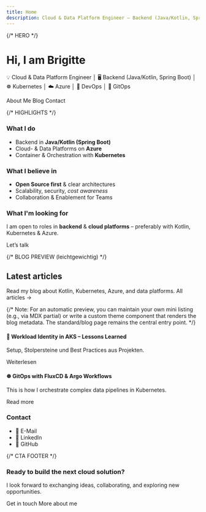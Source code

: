 ```yaml
---
title: Home
description: Cloud & Data Platform Engineer – Backend (Java/Kotlin, Spring Boot), Kubernetes, Azure, DevOps & GitOps
---
```



{/* HERO */}
<div className="hero hero--primary" style={{padding: '3rem 0'}}>
  <div className="container">
    <h1 className="hero__title" style={{marginBottom: '0.5rem'}}>Hi, I am <strong>Brigitte</strong></h1>
    <p className="hero__subtitle" style={{fontSize: '1.05rem', lineHeight: 1.6}}>
      💡 Cloud & Data Platform Engineer │ 🖥️ Backend (Java/Kotlin, Spring Boot) │ ☸️ Kubernetes │ ☁️ Azure │ 🔧 DevOps │ 🧩 GitOps
    </p>
    <div className="buttons" style={{display: 'flex', gap: '0.75rem', flexWrap: 'wrap'}}>
      <Link className="button button--secondary button--lg" to="/about">About Me</Link>
      <Link className="button button--outline button--lg" to="/blog">Blog</Link>
      <Link className="button button--outline button--lg" to="mailto:brigitte_boehm@outlook.de">Contact</Link>
    </div>
  </div>
</div>

{/* HIGHLIGHTS */}
<section className="container" style={{padding: '2.5rem 0'}}>
  <div className="row">
    <div className="col col--4">
      <div className="card">
        <div className="card__header"><h3>What I do</h3></div>
        <div className="card__body">
          <ul>
            <li>Backend in <strong>Java/Kotlin (Spring Boot)</strong></li>
            <li>Cloud- & Data Platforms on <strong>Azure</strong></li>
            <li>Container & Orchestration with <strong>Kubernetes</strong></li>
          </ul>
        </div>
      </div>
    </div>
    <div className="col col--4">
      <div className="card">
        <div className="card__header"><h3>What I believe in</h3></div>
        <div className="card__body">
          <ul>
            <li><strong>Open Source first</strong> & clear architectures</li>
            <li>Scalability, security, <em>cost awareness</em></li>
            <li>Collaboration & Enablement for Teams</li>
          </ul>
        </div>
      </div>
    </div>
    <div className="col col--4">
      <div className="card">
        <div className="card__header"><h3>What I'm looking for</h3></div>
        <div className="card__body">
          <p>I am open to roles in <strong>backend</strong> & <strong>cloud platforms</strong> – preferably with Kotlin, Kubernetes & Azure.</p>
          <Link className="button button--sm button--primary" to="mailto:brigitte_boehm@outlook.de">Let’s talk</Link>
        </div>
      </div>
    </div>
  </div>
</section>

{/* BLOG PREVIEW (leichtgewichtig) */}
<section className="container" style={{paddingBottom: '2.5rem'}}>
  <div className="row">
    <div className="col col--8">
      <h2 style={{marginBottom: '1rem'}}>Latest articles</h2>
      <p>
        Read my blog about Kotlin, Kubernetes, Azure, and data platforms. 
        <Link to="/blog" style={{marginLeft: 8}}>All articles →</Link>
      </p>
      {/*
        Note: For an automatic preview, you can maintain your own mini listing
        (e.g., via MDX partial) or write a custom theme component that renders the blog metadata.
        The standard/blog page remains the central entry point.
      */}
      <div className="row">
        <div className="col col--6">
          <div className="card">
            <div className="card__header"><h4>🔧 Workload Identity in AKS – Lessons Learned</h4></div>
            <div className="card__body"><p>Setup, Stolpersteine und Best Practices aus Projekten.</p></div>
            <div className="card__footer"><Link to="/blog">Weiterlesen</Link></div>
          </div>
        </div>
        <div className="col col--6">
          <div className="card">
            <div className="card__header"><h4>☸️ GitOps with FluxCD & Argo Workflows</h4></div>
            <div className="card__body"><p>This is how I orchestrate complex data pipelines in Kubernetes.</p></div>
            <div className="card__footer"><Link to="/blog">Read more</Link></div>
          </div>
        </div>
      </div>
    </div>
    <div className="col col--4">
      <div className="card">
        <div className="card__header"><h3>Contact</h3></div>
        <div className="card__body">
          <ul>
            <li>📧 <Link to="mailto:brigitte_boehm@outlook.de">E-Mail</Link></li>
            <li>💼 <Link href="https://www.linkedin.com/in/brigitte-boehm-34b7a025/">LinkedIn</Link></li>
            <li>🐙 <Link href="https://github.com/bri-b-dev">GitHub</Link></li>
          </ul>
        </div>
      </div>
    </div>
  </div>
</section>

{/* CTA FOOTER */}
<section className="hero" style={{padding: '2.25rem 0', background: 'var(--ifm-background-surface-color)'}}>
  <div className="container" style={{textAlign: 'center'}}>
    <h3 style={{marginBottom: '0.5rem'}}>Ready to build the next cloud solution?</h3>
    <p style={{marginBottom: '1rem'}}>I look forward to exchanging ideas, collaborating, and exploring new opportunities.</p>
    <div className="buttons" style={{display: 'flex', gap: '0.75rem', justifyContent: 'center', flexWrap: 'wrap'}}>
      <Link className="button button--primary" to="mailto:brigitte_boehm@outlook.de">Get in touch</Link>
      <Link className="button button--secondary" to="/about">More about me</Link>
    </div>
  </div>
</section>
